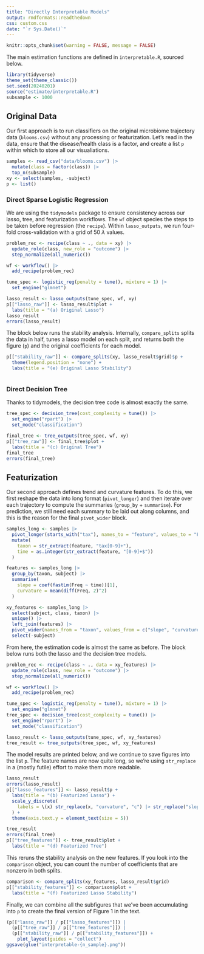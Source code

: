 ```yaml
---
title: "Directly Interpretable Models"
output: rmdformats::readthedown
css: custom.css
date: "`r Sys.Date()`"
---
```


```r
knitr::opts_chunk$set(warning = FALSE, message = FALSE)
```

The main estimation functions are defined in `interpretable.R`, sourced below.

```r
library(tidyverse)
theme_set(theme_classic())
set.seed(20240201)
source("estimate/interpretable.R")
subsample <- 1000
```

## Original Data

Our first approach is to run classifiers on the original microbiome trajectory
data (`blooms.csv`) without any processing or featurization.  Let's read in the
data, ensure that the disease/health class is a factor, and create a list `p`
within which to store all our visualiations.

```r
samples <- read_csv("data/blooms.csv") |>
  mutate(class = factor(class)) |>
  top_n(subsample)
xy <- select(samples, -subject)
p <- list()
```

### Direct Sparse Logistic Regression

We are using the `tidymodels` package to ensure consistency across our lasso,
tree, and featurization workflows. The `wf` object species the steps to be taken
before regression (the `recipe`). Within `lasso_outputs`, we run four-fold
cross-validation with a grid of 50 $\lambda$ values.

```r
problem_rec <- recipe(class ~ ., data = xy) |>
  update_role(class, new_role = "outcome") |>
  step_normalize(all_numeric())

wf <- workflow() |>
  add_recipe(problem_rec)

tune_spec <- logistic_reg(penalty = tune(), mixture = 1) |>
  set_engine("glmnet")

lasso_result <- lasso_outputs(tune_spec, wf, xy)
p[["lasso_raw"]] <- lasso_result$plot +
  labs(title = "(a) Original Lasso")
lasso_result
errors(lasso_result)
```

The block below runs the stability analysis. Internally, `compare_splits` splits
the data in half, tunes a lasso model on each split, and returns both the figure
(`p`) and the original coefficients for each model.

```r
p[["stability_raw"]] <- compare_splits(xy, lasso_result$grid)$p +
  theme(legend.position = "none") +
  labs(title = "(e) Original Lasso Stability")
```

```r
```

### Direct Decision Tree

Thanks to tidymodels, the decision tree code is almost exactly the same.

```r
tree_spec <- decision_tree(cost_complexity = tune()) |>
  set_engine("rpart") |>
  set_mode("classification")

final_tree <- tree_outputs(tree_spec, wf, xy)
p[["tree_raw"]] <- final_tree$plot +
  labs(title = "(c) Original Tree")
final_tree
errors(final_tree)
```

## Featurization

Our second approach defines trend and curvature features. To do this, we first
reshape the data into long format (`pivot_longer`) and then iterate over each
trajectory to compute the summaries (`group_by` + `summarise`). For prediction,
we still need each summary to be laid out along columns, and this is the reason
for the final `pivot_wider` block.

```r
samples_long <- samples |>
  pivot_longer(starts_with("tax"), names_to = "feature", values_to = "Freq") |>
  mutate(
    taxon = str_extract(feature, "tax[0-9]+"),
    time = as.integer(str_extract(feature, "[0-9]+$"))
  )

features <- samples_long |>
  group_by(taxon, subject) |>
  summarise(
    slope = coef(fastLm(Freq ~ time))[1],
    curvature = mean(diff(Freq, 2)^2)
  )

xy_features <- samples_long |>
  select(subject, class, taxon) |>
  unique() |>
  left_join(features) |>
  pivot_wider(names_from = "taxon", values_from = c("slope", "curvature")) |>
  select(-subject)
```

From here, the estimation code is almost the same as before. The block below
runs both the lasso and the decision tree models.

```r
problem_rec <- recipe(class ~ ., data = xy_features) |>
  update_role(class, new_role = "outcome") |>
  step_normalize(all_numeric())

wf <- workflow() |>
  add_recipe(problem_rec)

tune_spec <- logistic_reg(penalty = tune(), mixture = 1) |>
  set_engine("glmnet")
tree_spec <- decision_tree(cost_complexity = tune()) |>
  set_engine("rpart") |>
  set_mode("classification")

lasso_result <- lasso_outputs(tune_spec, wf, xy_features)
tree_result <- tree_outputs(tree_spec, wf, xy_features)
```

The model results are printed below, and we continue to save figures into the
list `p`. The feature names are now quite long, so we're using `str_replace` in
a (mostly futile) effort to make them more readable.

```r
lasso_result
errors(lasso_result)
p[["lasso_features"]] <- lasso_result$p +
  labs(title = "(b) Featurized Lasso") +
  scale_y_discrete(
    labels = \(x) str_replace(x, "curvature", "c") |> str_replace("slope", "s")
  ) +
  theme(axis.text.y = element_text(size = 5))

tree_result
errors(final_tree)
p[["tree_features"]] <- tree_result$plot +
  labs(title = "(d) Featurized Tree")
```

This reruns the stability analysis on the new features. If you look into the
`comparison` object, you can count the number of coefficients that are nonzero
in both splits.

```r
comparison <- compare_splits(xy_features, lasso_result$grid)
p[["stability_features"]] <- comparison$plot +
  labs(title = "(f) Featurized Lasso Stability")
```

Finally, we can combine all the subfigures that we've been accumulating into `p`
to create the final version of Figure 1 in the text.

```r
(p[["lasso_raw"]] / p[["lasso_features"]]) |
  (p[["tree_raw"]] / p[["tree_features"]]) |
  (p[["stability_raw"]] / p[["stability_features"]]) +
    plot_layout(guides = "collect")
ggsave(glue("interpretable-{n_sample}.png"))
```